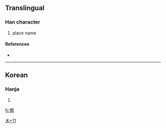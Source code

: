 ==Translingual==

===Han character===
{{Han char|rn=75|rad=木|as=11|sn=15|four=|canj=木卜心火 (DYPF)}}

# place name

====References====
* {{Han ref|kx=0551.181|dj=0945.130|hdz=21279.021|uh=6A74|ud=27252}}

----

==Korean==

===Hanja===
{{ko-hanja|hangeul=[[자]]|eumhun=|rv=ja|mr=cha|y=ca}}

# {{defn|Korean|sort=木11}}

[[Category:Korean-only CJKV Characters|木+11]]

[[fr:橴]]